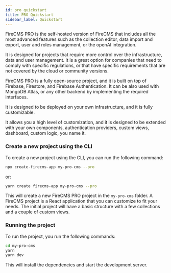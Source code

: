 ```yaml
---
id: pro_quickstart
title: PRO Quickstart
sidebar_label: Quickstart
---
```


FireCMS PRO is the self-hosted version of FireCMS that includes all the most advanced features such as the collection editor,
data import and export, user and roles management, or the openAI integration.

It is designed for projects that require more control over the
infrastructure, data and user management. It is a great option for companies that need to
comply with specific regulations, or that have specific requirements that are not covered by the cloud or
community versions.

FireCMS PRO is a fully open-source project, and it is built on top of Firebase, Firestore, and Firebase Authentication.
It can be also used with MongoDB Atlas, or any other backend by implementing the required interfaces.

It is designed to be deployed on your own infrastructure, and it is fully customizable.

It allows you a high level of customization, and it is designed to be extended with your own components,
authentication providers, custom views, dashboard, custom logic, you name it.


### Create a new project using the CLI

To create a new project using the CLI, you can run the following command:
```bash
npx create-firecms-app my-pro-cms --pro
```
or:

```bash
yarn create firecms-app my-pro-cms --pro
```

This will create a new FireCMS PRO project in the `my-pro-cms` folder.
A FireCMS project is a React application that you can customize to fit your needs.
The initial project will have a basic structure with a few collections and a couple of custom views.

### Running the project

To run the project, you run the following commands:

```bash
cd my-pro-cms
yarn
yarn dev
```

This will install the dependencies and start the development server.


